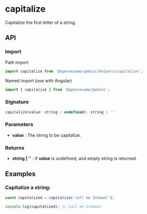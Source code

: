 
<Meta title="Helpers/capitalize" />

<h1>capitalize</h1>

Capitalize the first letter of a string.

<h2>API</h2>

<h3>Import</h3>

Path import

```javascript
import capitalize from '@opensesame/gemini/helpers/capitalize';
```

Named import (use with Angular)

```javascript
import { capitalize } from '@opensesame/gemini';
```

<h3>Signature</h3>

```javascript
capitalize(value: string | undefined): string | ''
```

<h3>Parameters</h3>

<ul>
  <li>
    <strong>value</strong> : The string to be capitalize.
  </li>
</ul>

<h3>Returns</h3>

<ul>
  <li>
    <strong>string | ''</strong> : If <strong>value</strong> is undefined, and empty string is returned.
  </li>
</ul>

<h2>Examples</h2>

<h3>Capitalize a string:</h3>

```javascript
const capitalized = capitalize('call me Ishmael');

console.log(capitalized); // Call me Ishmael
```
